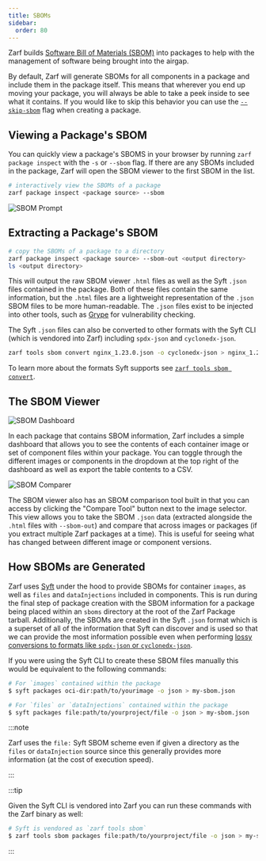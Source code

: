```yaml
---
title: SBOMs
sidebar:
  order: 80
---
```


Zarf builds [Software Bill of Materials (SBOM)](https://www.linuxfoundation.org/tools/the-state-of-software-bill-of-materials-sbom-and-cybersecurity-readiness/) into packages to help with the management of software being brought into the airgap.

By default, Zarf will generate SBOMs for all components in a package and include them in the package itself.  This means that wherever you end up moving your package, you will always be able to take a peek inside to see what it contains. If you would like to skip this behavior you can use the [`--skip-sbom`](/commands/zarf_package_create) flag when creating a package.

## Viewing a Package's SBOM

You can quickly view a package's SBOMS in your browser by running `zarf package inspect` with the `-s` or `--sbom` flag. If there are any SBOMs included in the package, Zarf will open the SBOM viewer to the first SBOM in the list.

```bash
# interactively view the SBOMs of a package
zarf package inspect <package source> --sbom
```

![SBOM Prompt](../../../assets/dashboard/SBOM-prompt-example.png)

## Extracting a Package's SBOM

```bash
# copy the SBOMs of a package to a directory
zarf package inspect <package source> --sbom-out <output directory>
ls <output directory>
```

This will output the raw SBOM viewer `.html` files as well as the Syft `.json` files contained in the package.  Both of these files contain the same information, but the `.html` files are a lightweight representation of the `.json` SBOM files to be more human-readable.  The `.json` files exist to be injected into other tools, such as [Grype](https://github.com/anchore/grype) for vulnerability checking.

The Syft `.json` files can also be converted to other formats with the Syft CLI (which is vendored into Zarf) including `spdx-json` and `cyclonedx-json`.

```bash
zarf tools sbom convert nginx_1.23.0.json -o cyclonedx-json > nginx_1.23.0.cyclonedx.json
```

To learn more about the formats Syft supports see [`zarf tools sbom convert`](/commands/zarf_tools_sbom_convert).

## The SBOM Viewer

![SBOM Dashboard](../../../assets/dashboard/SBOM-dashboard.png)

In each package that contains SBOM information, Zarf includes a simple dashboard that allows you to see the contents of each container image or set of component files within your package. You can toggle through the different images or components in the dropdown at the top right of the dashboard as well as export the table contents to a CSV.

![SBOM Comparer](../../../assets/dashboard/SBOM-compare.png)

The SBOM viewer also has an SBOM comparison tool built in that you can access by clicking the "Compare Tool" button next to the image selector.  This view allows you to take the SBOM `.json` data (extracted alongside the `.html` files with `--sbom-out`) and compare that across images or packages (if you extract multiple Zarf packages at a time).  This is useful for seeing what has changed between different image or component versions.

## How SBOMs are Generated

Zarf uses [Syft](https://github.com/anchore/syft) under the hood to provide SBOMs for container `images`, as well as `files` and `dataInjections` included in components.  This is run during the final step of package creation with the SBOM information for a package being placed within an `sboms` directory at the root of the Zarf Package tarball.  Additionally, the SBOMs are created in the Syft `.json` format which is a superset of all of the information that Syft can discover and is used so that we can provide the most information possible even when performing [lossy conversions to formats like `spdx-json` or `cyclonedx-json`](#extracting-a-packages-sbom).

If you were using the Syft CLI to create these SBOM files manually this would be equivalent to the following commands:

```bash
# For `images` contained within the package
$ syft packages oci-dir:path/to/yourimage -o json > my-sbom.json
```

```bash
# For `files` or `dataInjections` contained within the package
$ syft packages file:path/to/yourproject/file -o json > my-sbom.json
```

:::note

Zarf uses the `file:` Syft SBOM scheme even if given a directory as the `files` or `dataInjection` source since this generally provides more information (at the cost of execution speed).

:::

:::tip

Given the Syft CLI is vendored into Zarf you can run these commands with the Zarf binary as well:

```bash
# Syft is vendored as `zarf tools sbom`
$ zarf tools sbom packages file:path/to/yourproject/file -o json > my-sbom.json
```

:::
